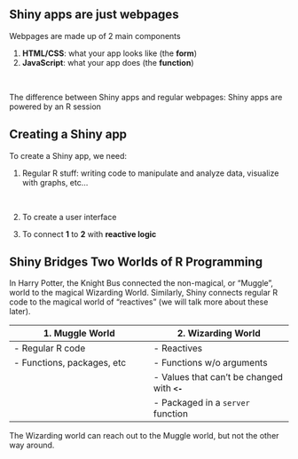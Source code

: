 ## Shiny apps are just webpages

Webpages are made up of 2 main components

1. **HTML/CSS**: what your app looks like (the **form**)
2. **JavaScript**: what your app does (the **function**)

<br>

The difference between Shiny apps and regular webpages:
Shiny apps are powered by an R session

## Creating a Shiny app
To create a Shiny app, we need:

1. Regular R stuff: writing code to manipulate and analyze data, visualize with graphs, etc...

<br>

2. To create a user interface

3. To connect **1** to **2** with **reactive logic**


## {data-background-image="./images/knight-bus.jpg"}


## Shiny Bridges Two Worlds of R Programming

In Harry Potter, the Knight Bus connected the non-magical, or "Muggle", world to the magical Wizarding World. Similarly, Shiny connects regular R code to the magical world of "reactives" (we will talk more about these later).

| 1. **Muggle World**        | 2. **Wizarding World**    |
|         ---                |           ---             |
| - Regular R code           | - Reactives               |
| - Functions, packages, etc | - Functions w/o arguments |
|                            | - Values that can't be changed with **`<-`** |
|                            | - Packaged in a `server` function |

The Wizarding world can reach out to the Muggle world, but not the other way around.
